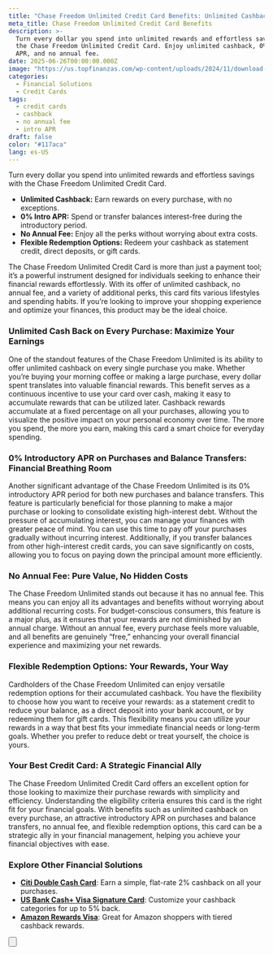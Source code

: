 ```yaml
---
title: "Chase Freedom Unlimited Credit Card Benefits: Unlimited Cashback & More"
meta_title: Chase Freedom Unlimited Credit Card Benefits
description: >-
  Turn every dollar you spend into unlimited rewards and effortless savings with
  the Chase Freedom Unlimited Credit Card. Enjoy unlimited cashback, 0% intro
  APR, and no annual fee.
date: 2025-06-26T00:00:00.000Z
image: "https://us.topfinanzas.com/wp-content/uploads/2024/11/download-11.webp"
categories:
  - Financial Solutions
  - Credit Cards
tags:
  - credit cards
  - cashback
  - no annual fee
  - intro APR
draft: false
color: "#117aca"
lang: es-US
---
```


Turn every dollar you spend into unlimited rewards and effortless savings with the Chase Freedom Unlimited Credit Card.

- **Unlimited Cashback:** Earn rewards on every purchase, with no exceptions.
- **0% Intro APR:** Spend or transfer balances interest-free during the introductory period.
- **No Annual Fee:** Enjoy all the perks without worrying about extra costs.
- **Flexible Redemption Options:** Redeem your cashback as statement credit, direct deposits, or gift cards.

The Chase Freedom Unlimited Credit Card is more than just a payment tool; it’s a powerful instrument designed for individuals seeking to enhance their financial rewards effortlessly. With its offer of unlimited cashback, no annual fee, and a variety of additional perks, this card fits various lifestyles and spending habits. If you’re looking to improve your shopping experience and optimize your finances, this product may be the ideal choice.

### Unlimited Cash Back on Every Purchase: Maximize Your Earnings

One of the standout features of the Chase Freedom Unlimited is its ability to offer unlimited cashback on every single purchase you make. Whether you’re buying your morning coffee or making a large purchase, every dollar spent translates into valuable financial rewards. This benefit serves as a continuous incentive to use your card over cash, making it easy to accumulate rewards that can be utilized later. Cashback rewards accumulate at a fixed percentage on all your purchases, allowing you to visualize the positive impact on your personal economy over time. The more you spend, the more you earn, making this card a smart choice for everyday spending.

### 0% Introductory APR on Purchases and Balance Transfers: Financial Breathing Room

Another significant advantage of the Chase Freedom Unlimited is its 0% introductory APR period for both new purchases and balance transfers. This feature is particularly beneficial for those planning to make a major purchase or looking to consolidate existing high-interest debt. Without the pressure of accumulating interest, you can manage your finances with greater peace of mind. You can use this time to pay off your purchases gradually without incurring interest. Additionally, if you transfer balances from other high-interest credit cards, you can save significantly on costs, allowing you to focus on paying down the principal amount more efficiently.

### No Annual Fee: Pure Value, No Hidden Costs

The Chase Freedom Unlimited stands out because it has no annual fee. This means you can enjoy all its advantages and benefits without worrying about additional recurring costs. For budget-conscious consumers, this feature is a major plus, as it ensures that your rewards are not diminished by an annual charge. Without an annual fee, every purchase feels more valuable, and all benefits are genuinely “free,” enhancing your overall financial experience and maximizing your net rewards.

### Flexible Redemption Options: Your Rewards, Your Way

Cardholders of the Chase Freedom Unlimited can enjoy versatile redemption options for their accumulated cashback. You have the flexibility to choose how you want to receive your rewards: as a statement credit to reduce your balance, as a direct deposit into your bank account, or by redeeming them for gift cards. This flexibility means you can utilize your rewards in a way that best fits your immediate financial needs or long-term goals. Whether you prefer to reduce debt or treat yourself, the choice is yours.

### Your Best Credit Card: A Strategic Financial Ally

The Chase Freedom Unlimited Credit Card offers an excellent option for those looking to maximize their purchase rewards with simplicity and efficiency. Understanding the eligibility criteria ensures this card is the right fit for your financial goals. With benefits such as unlimited cashback on every purchase, an attractive introductory APR on purchases and balance transfers, no annual fee, and flexible redemption options, this card can be a strategic ally in your financial management, helping you achieve your financial objectives with ease.

<AdZone id="us_site_4" />

### Explore Other Financial Solutions

- [**Citi Double Cash Card**](/soluciones-financieras/citi-double-cash-credit-card-benefits-earn-2-cashback-on-every-purchase): Earn a simple, flat-rate 2% cashback on all your purchases.
- [**US Bank Cash+ Visa Signature Card**](/soluciones-financieras/beneficios-de-la-tarjeta-us-bank-cash-visa-signature-cashback-personalizable): Customize your cashback categories for up to 5% back.
- [**Amazon Rewards Visa**](/soluciones-financieras/desbloquea-los-beneficios-de-la-tarjeta-de-credito-amazon-rewards-visa): Great for Amazon shoppers with tiered cashback rewards.

<Button
  label="See Requirements"
  link="/soluciones-financieras/chase-freedom-unlimited-credit-card-requirements"
/>
